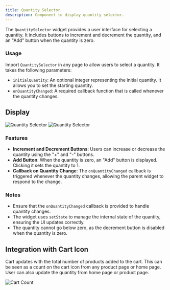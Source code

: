 ```yaml
---
title: Quantity Selector
description: Component to display quantity selector.
---
```



The `QuantitySelector` widget provides a user interface for selecting a quantity. It includes buttons to increment and decrement the quantity, and an "Add" button when the quantity is zero.

### Usage
Import `QuantitySelector` in any page to allow users to select a quantity. It takes the following parameters:
- `initialQuantity`: An optional integer representing the initial quantity. It allows you to set the starting quantity.
- `onQuantityChanged`: A required callback function that is called whenever the quantity changes.

## Display
<div style={{ display: 'flex', justifyContent: 'space-between', alignItems: 'center' }}>
    <Image src={quantityLight} style={{ maxWidth: '48%' }} alt="Quantity Selector" />
    <Image src={quantityDark} style={{ maxWidth: '48%' }} alt="Quantity Selector" />
</div>

### Features
- **Increment and Decrement Buttons**: Users can increase or decrease the quantity using the "+" and "-" buttons.
- **Add Button**: When the quantity is zero, an "Add" button is displayed. Clicking it sets the quantity to 1.
- **Callback on Quantity Change**: The `onQuantityChanged` callback is triggered whenever the quantity changes, allowing the parent widget to respond to the change.

### Notes
- Ensure that the `onQuantityChanged` callback is provided to handle quantity changes.
- The widget uses `setState` to manage the internal state of the quantity, ensuring the UI updates correctly.
- The quantity cannot go below zero, as the decrement button is disabled when the quantity is zero.

## Integration with Cart Icon

Cart updates with the total number of products added to the cart. This can be seen as a count on the cart icon from any product page or home page. User can also update the quantity from home page or product page.

<div style={{ display: 'flex', justifyContent: 'space-between', alignItems: 'center' }}>
    <Image src={cartCountDark} style={{ maxWidth: '48%' }} alt="Cart Count" />
</div>
